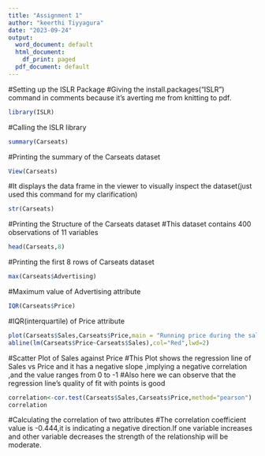 ---
title: "Assignment 1"
author: "keerthi Tiyyagura"
date: "2023-09-24"
output:
  word_document: default
  html_document:
    df_print: paged
  pdf_document: default
---
#Setting up the ISLR Package
#Giving the install.packages("ISLR") command in comments because it's averting me from knitting to pdf.
```{r}
library(ISLR)
```
#Calling the ISLR library
```{r}
summary(Carseats)
```
#Printing the summary of the Carseats dataset
```{r}
View(Carseats)
```
#It displays the data frame in the viewer to visually inspect the dataset(just used this command for my clarification)
```{r}
str(Carseats)
```
#Printing the Structure of the Carseats dataset
#This dataset contains 400 observations of 11 variables
```{r}
head(Carseats,8)
```
#Printing the first 8 rows of Carseats dataset
```{r}
max(Carseats$Advertising)
```
#Maximum value of Advertising attribute
```{r}
IQR(Carseats$Price)
```
#IQR(interquartile) of Price attribute
```{r}
plot(Carseats$Sales,Carseats$Price,main = "Running price during the sales",xlab = "Total Sales",ylab="Total Price")
abline(lm(Carseats$Price~Carseats$Sales),col="Red",lwd=2)
```
#Scatter Plot of Sales against Price
#This Plot shows the regression line of Sales vs Price and it has a negative slope ,implying a negative correlation ,and the value ranges from 0 to -1
#Also here we can observe that the regression line's quality of fit with points is good
```{r}
correlation<-cor.test(Carseats$Sales,Carseats$Price,method="pearson")
correlation
```
#Calculating the correlation of two attributes
#The correlation coefficient value is -0.444,it is indicating a negative direction.If one variable increases and other variable decreases the strength of the relationship will be moderate.

